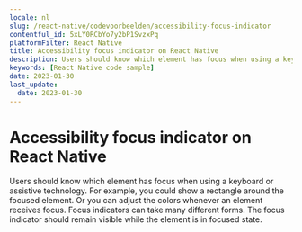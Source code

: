 ```yaml
---
locale: nl
slug: /react-native/codevoorbeelden/accessibility-focus-indicator
contentful_id: 5xLY0RCbYo7y2bP1SvzxPq
platformFilter: React Native
title: Accessibility focus indicator on React Native
description: Users should know which element has focus when using a keyboard or assistive technology.
keywords: [React Native code sample]
date: 2023-01-30
last_update:
  date: 2023-01-30
---
```


# Accessibility focus indicator on React Native

Users should know which element has focus when using a keyboard or assistive technology. For example, you could show a rectangle around the focused element. Or you can adjust the colors whenever an element receives focus. Focus indicators can take many different forms. The focus indicator should remain visible while the element is in focused state.

<CodeSample id="accessibility-focus-indicator" locale="nl" platform="react native"/>
